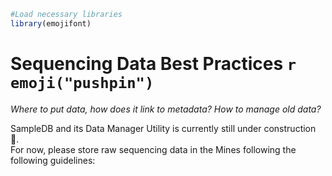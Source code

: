 
```r
#Load necessary libraries
library(emojifont)
```

# Sequencing Data Best Practices `r emoji("pushpin")`

*Where to put data, how does it link to metadata? How to manage old data?* 


SampleDB and its Data Manager Utility is currently still under construction 🚧.  
For now, please store raw sequencing data in the Mines following the following guidelines: 
